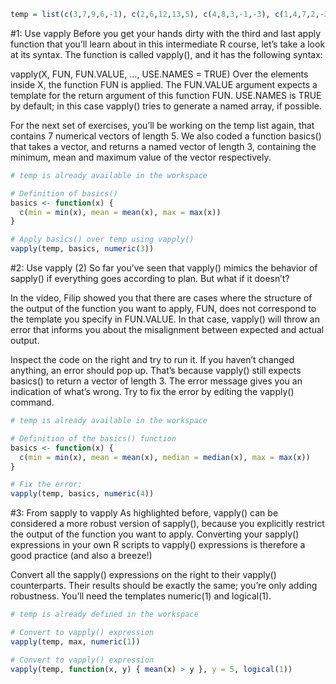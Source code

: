 ```r
temp = list(c(3,7,9,6,-1), c(2,6,12,13,5), c(4,8,3,-1,-3), c(1,4,7,2,-2), c(5,7,9,4,2),c(-3,5,8,9,4),c(3,6,9,4,1))
```

#1: Use vapply
Before you get your hands dirty with the third and last apply function that you'll learn about in this intermediate R course, let's take a look at its syntax. The function is called vapply(), and it has the following syntax:

vapply(X, FUN, FUN.VALUE, ..., USE.NAMES = TRUE)
Over the elements inside X, the function FUN is applied. The FUN.VALUE argument expects a template for the return argument of this function FUN. USE.NAMES is TRUE by default; in this case vapply() tries to generate a named array, if possible.

For the next set of exercises, you'll be working on the temp list again, that contains 7 numerical vectors of length 5. We also coded a function basics() that takes a vector, and returns a named vector of length 3, containing the minimum, mean and maximum value of the vector respectively.
```r
# temp is already available in the workspace

# Definition of basics()
basics <- function(x) {
  c(min = min(x), mean = mean(x), max = max(x))
}

# Apply basics() over temp using vapply()
vapply(temp, basics, numeric(3))
```

#2: Use vapply (2)
So far you've seen that vapply() mimics the behavior of sapply() if everything goes according to plan. But what if it doesn't?

In the video, Filip showed you that there are cases where the structure of the output of the function you want to apply, FUN, does not correspond to the template you specify in FUN.VALUE. In that case, vapply() will throw an error that informs you about the misalignment between expected and actual output.

Inspect the code on the right and try to run it. If you haven't changed anything, an error should pop up. That's because vapply() still expects basics() to return a vector of length 3. The error message gives you an indication of what's wrong.
Try to fix the error by editing the vapply() command.

```r
# temp is already available in the workspace

# Definition of the basics() function
basics <- function(x) {
  c(min = min(x), mean = mean(x), median = median(x), max = max(x))
}

# Fix the error:
vapply(temp, basics, numeric(4))
```


#3: From sapply to vapply
As highlighted before, vapply() can be considered a more robust version of sapply(), because you explicitly restrict the output of the function you want to apply. Converting your sapply() expressions in your own R scripts to vapply() expressions is therefore a good practice (and also a breeze!)

Convert all the sapply() expressions on the right to their vapply() counterparts. Their results should be exactly the same; you're only adding robustness. You'll need the templates numeric(1) and logical(1).

```r
# temp is already defined in the workspace

# Convert to vapply() expression
vapply(temp, max, numeric(1))

# Convert to vapply() expression
vapply(temp, function(x, y) { mean(x) > y }, y = 5, logical(1))
```
